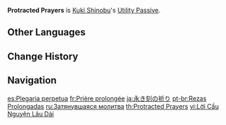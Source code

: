 {{Talent Infobox
|image         = Talent Protracted Prayers.png
|character     = Kuki Shinobu
|type          = Utility Passive
|info          = Gains 25% more rewards when dispatched on an [[Inazuma]] [[Expedition]] for 20 hours.
|utility1      = Expedition
|utility2      = 20 Hour Inazuma Expedition Reward
}}
{{Description|"If there were qualifications for expedition expertise, Kuki Shinobu would likely be certified at the highest level."|2=[[Dainsleif]] in [https://youtu.be/2sie0jcXi7k Collected Miscellany - "Kuki Shinobu: Dispelling Disaster"]}}
'''Protracted Prayers''' is [[Kuki Shinobu]]'s [[Utility Passive]].

==Other Languages==
{{Other Languages
|en      = Protracted Prayers
|zhs     = 久时的祝祷
|zhs_rm  = Jiǔshí de Zhùdǎo
|zht     = 久時的祝禱
|zht_rm  = Jiǔshí de Zhùdǎo
|zh_tl   = Prayer of Long Duration
|ja      = 永き刻の祈り
|ja_rm   = Nagaki Toki no Inori{{Assumed}}
|ja_tl   = Long Time Prayers
|ko      = 오랜 {{tt|기도|祈禱}}
|ko_tl   = Long Pray
|es      = Plegaria perpetua
|es_tl   = Perpetual Prayer
|fr      = Prière prolongée
|fr_tl   = Prolonged Prayer
|ru      = Затянувшаяся молитва
|ru_tl   = Tightening Prayer
|th      = Protracted Prayers
|vi      = Lời Cầu Nguyện Lâu Dài
|vi_tl   = Long Prayer
|de      = Langwierige Gebete
|de_tl   = Protracted Prayers
|id      = Protracted Prayers
|pt      = Rezas Prolongadas
|pt_tl   = 
|tr      = Derin Dua
|tr_tl   = Deep Prayer
|it      = Preghiere prolungate
|it_tl   = Protracted Prayers
}}

==Change History==
{{Change History|2.7}}

==Navigation==
{{Talent Navbox|Kuki Shinobu}}

[[es:Plegaria perpetua]]
[[fr:Prière prolongée]]
[[ja:永き刻の祈り]]
[[pt-br:Rezas Prolongadas]]
[[ru:Затянувшаяся молитва]]
[[th:Protracted Prayers]]
[[vi:Lời Cầu Nguyện Lâu Dài]]